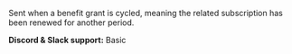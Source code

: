 Sent when a benefit grant is cycled,
meaning the related subscription has been renewed for another period.

**Discord & Slack support:** Basic